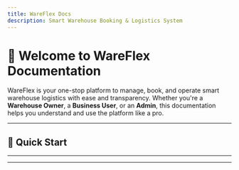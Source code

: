 ```yaml
---
title: WareFlex Docs
description: Smart Warehouse Booking & Logistics System
---
```


# 🚀 Welcome to WareFlex Documentation

WareFlex is your one-stop platform to manage, book, and operate smart warehouse logistics with ease and transparency. Whether you're a **Warehouse Owner**, a **Business User**, or an **Admin**, this documentation helps you understand and use the platform like a pro.

---

## 📌 Quick Start
<Cards>
  <Card title="🧭 Project Overview" />
  <Card title="👥 Roles & Responsibilities" />
  <Card title="📘 User Stories" />
  <Card title="📋 Tasks & Deliverables" />
</Cards>

---



---
